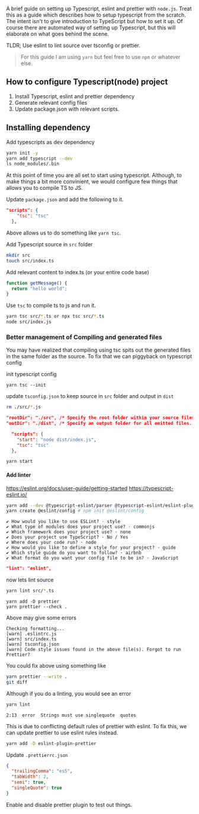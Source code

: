 A brief guide on setting up Typescript, eslint and prettier
with `node.js`. Treat this as a guide which describes how to
setup typescript from the scratch. The intent isn't to
give introduction to TypeScript but how to set it up. Of course
there are automated way of setting up Typescript, but this will
elaborate on what goes behind the scene.

TLDR; Use eslint to lint source over tsconfig or prettier.

> For this guide I am using `yarn` but feel free to use `npm` or whatever else.

## How to configure Typescript(node) project

1. Install Typescript, eslint and prettier dependency
2. Generate relevant config files
3. Update package.json with relevant scripts.

## Installing dependency

Add typescripts as dev dependency

```bash
yarn init -y
yarn add typescript --dev
ls node_modules/.bin
```

At this point of time you are all set to start using typescript.
Although, to make things a bit more convinient, we would configure
few things that allows you to compile TS to JS.

Update `package.json` and add the following to it.

```json
"scripts": {
    "tsc": "tsc"
  },
```

Above allows us to do something like `yarn tsc`.

Add Typescript source in `src` folder

```bash
mkdir src
touch src/index.ts
```

Add relevant content to index.ts (or your entire code base)

```ts:title=src/index.ts
function getMessage() {
  return "hello world";
}
```

Use `tsc` to compile ts to js and run it.

```bash
yarn tsc src/*.ts or npx tsc src/*.ts
node src/index.js
```

### Better management of Compiling and generated files

You may have realized that compiling using tsc spits out the generated
files in the same folder as the source. To fix that we can piggyback on
typescript config

init typescript config

```
yarn tsc --init
```

update `tsconfig.json` to keep source in `src` folder and output in `dist`

```sh
rm ./src/*.js
```

```json
"rootDir": "./src", /* Specify the root folder within your source files. */
"outDir": "./dist", /* Specify an output folder for all emitted files. */
```

```json:title=package.json
  "scripts": {
    "start": "node dist/index.js",
    "tsc": "tsc"
  },
```

```bash
yarn start
```

#### Add linter

https://eslint.org/docs/user-guide/getting-started
https://typescript-eslint.io/

```sh
yarn add --dev @typescript-eslint/parser @typescript-eslint/eslint-plugin eslint typescript
yarn create @eslint/config # npm init @eslint/config
```

```
✔ How would you like to use ESLint? · style
✔ What type of modules does your project use? · commonjs
✔ Which framework does your project use? · none
✔ Does your project use TypeScript? · No / Yes
✔ Where does your code run? · node
✔ How would you like to define a style for your project? · guide
✔ Which style guide do you want to follow? · airbnb
✔ What format do you want your config file to be in? · JavaScript
```

```json:title=package.json
"lint": "eslint",
```

now lets lint source

```bash
yarn lint src/*.ts
```

```
yarn add -D prettier
yarn prettier --check .
```

Above may give some errors

```
Checking formatting...
[warn] .eslintrc.js
[warn] src/index.ts
[warn] tsconfig.json
[warn] Code style issues found in the above file(s). Forgot to run Prettier?
```

You could fix above using something like

```bash
yarn prettier --write .
git diff
```

Although if you do a linting, you would see an error

```bash
yarn lint
```

```log
2:13  error  Strings must use singlequote  quotes
```

This is due to conflicting default rules of prettier with eslint. To fix this, we can update
prettier to use eslint rules instead.

```bash
yarn add -D eslint-plugin-prettier
```

Update `.prettierrc.json`

```json
{
  "trailingComma": "es5",
  "tabWidth": 2,
  "semi": true,
  "singleQuote": true
}
```

Enable and disable prettier plugin to test out things.
